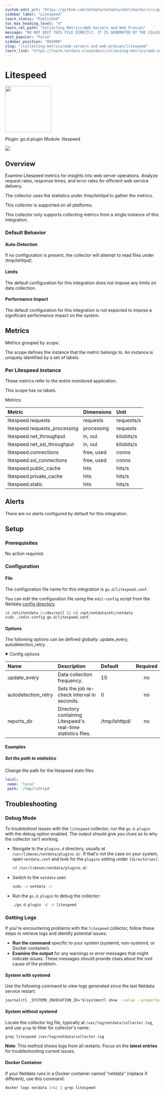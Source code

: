 ```yaml
---
custom_edit_url: "https://github.com/netdata/netdata/edit/master/src/go/collectors/go.d.plugin/modules/litespeed/metadata.yaml"
sidebar_label: "Litespeed"
learn_status: "Published"
toc_max_heading_level: "4"
learn_rel_path: "Collecting Metrics/Web Servers and Web Proxies"
message: "DO NOT EDIT THIS FILE DIRECTLY, IT IS GENERATED BY THE COLLECTOR'S metadata.yaml FILE"
most_popular: "False"
sidebar_position: "892000"
slug: "/collecting-metrics/web-servers-and-web-proxies/litespeed"
learn_link: "https://learn.netdata.cloud/docs/collecting-metrics/web-servers-and-web-proxies/litespeed"
---
```



# Litespeed


<img src="https://netdata.cloud/img/litespeed.svg" width="150"/>


Plugin: go.d.plugin
Module: litespeed

<img src="https://img.shields.io/badge/maintained%20by-Netdata-%2300ab44" />

## Overview

Examine Litespeed metrics for insights into web server operations. Analyze request rates, response times, and error rates for efficient web service delivery.

The collector uses the statistics under /tmp/lshttpd to gather the metrics.

This collector is supported on all platforms.

This collector only supports collecting metrics from a single instance of this integration.


### Default Behavior

#### Auto-Detection

If no configuration is present, the collector will attempt to read files under /tmp/lshttpd/.

#### Limits

The default configuration for this integration does not impose any limits on data collection.

#### Performance Impact

The default configuration for this integration is not expected to impose a significant performance impact on the system.


## Metrics

Metrics grouped by *scope*.

The scope defines the instance that the metric belongs to. An instance is uniquely identified by a set of labels.



### Per Litespeed instance

These metrics refer to the entire monitored application.

This scope has no labels.

Metrics:

| Metric | Dimensions | Unit |
|:------|:----------|:----|
| litespeed.requests | requests | requests/s |
| litespeed.requests_processing | processing | requests |
| litespeed.net_throughput | in, out | kilobits/s |
| litespeed.net_ssl_throughput | in, out | kilobits/s |
| litespeed.connections | free, used | conns |
| litespeed.ssl_connections | free, used | conns |
| litespeed.public_cache | hits | hits/s |
| litespeed.private_cache | hits | hits/s |
| litespeed.static | hits | hits/s |



## Alerts

There are no alerts configured by default for this integration.


## Setup

### Prerequisites

No action required.

### Configuration

#### File

The configuration file name for this integration is `go.d/litespeed.conf`.


You can edit the configuration file using the `edit-config` script from the
Netdata [config directory](/docs/netdata-agent/configuration#the-netdata-config-directory).

```bash
cd /etc/netdata 2>/dev/null || cd /opt/netdata/etc/netdata
sudo ./edit-config go.d/litespeed.conf
```
#### Options

The following options can be defined globally: update_every, autodetection_retry.


<details open><summary>Config options</summary>

| Name | Description | Default | Required |
|:----|:-----------|:-------|:--------:|
| update_every | Data collection frequency. | 10 | no |
| autodetection_retry | Sets the job re-check interval in seconds. | 0 | no |
| reports_dir | Directory containing Litespeed's real-time statistics files. | /tmp/lshttpd/ | no |

</details>

#### Examples

##### Set the path to statistics

Change the path for the litespeed stats files

```yaml
local:
 name: 'local'
 path: '/tmp/lshttpd'

```


## Troubleshooting

### Debug Mode

To troubleshoot issues with the `litespeed` collector, run the `go.d.plugin` with the debug option enabled. The output
should give you clues as to why the collector isn't working.

- Navigate to the `plugins.d` directory, usually at `/usr/libexec/netdata/plugins.d/`. If that's not the case on
  your system, open `netdata.conf` and look for the `plugins` setting under `[directories]`.

  ```bash
  cd /usr/libexec/netdata/plugins.d/
  ```

- Switch to the `netdata` user.

  ```bash
  sudo -u netdata -s
  ```

- Run the `go.d.plugin` to debug the collector:

  ```bash
  ./go.d.plugin -d -m litespeed
  ```

### Getting Logs

If you're encountering problems with the `litespeed` collector, follow these steps to retrieve logs and identify potential issues:

- **Run the command** specific to your system (systemd, non-systemd, or Docker container).
- **Examine the output** for any warnings or error messages that might indicate issues.  These messages should provide clues about the root cause of the problem.

#### System with systemd

Use the following command to view logs generated since the last Netdata service restart:

```bash
journalctl _SYSTEMD_INVOCATION_ID="$(systemctl show --value --property=InvocationID netdata)" --namespace=netdata --grep litespeed
```

#### System without systemd

Locate the collector log file, typically at `/var/log/netdata/collector.log`, and use `grep` to filter for collector's name:

```bash
grep litespeed /var/log/netdata/collector.log
```

**Note**: This method shows logs from all restarts. Focus on the **latest entries** for troubleshooting current issues.

#### Docker Container

If your Netdata runs in a Docker container named "netdata" (replace if different), use this command:

```bash
docker logs netdata 2>&1 | grep litespeed
```


